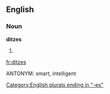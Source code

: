 ==English==

===Noun===
'''ditzes'''

# {{plural of|[[ditz]]}}

[[Category:English plurals ending in "-es"]]

[[fr:ditzes]]








ANTONYM: smart, intelligent